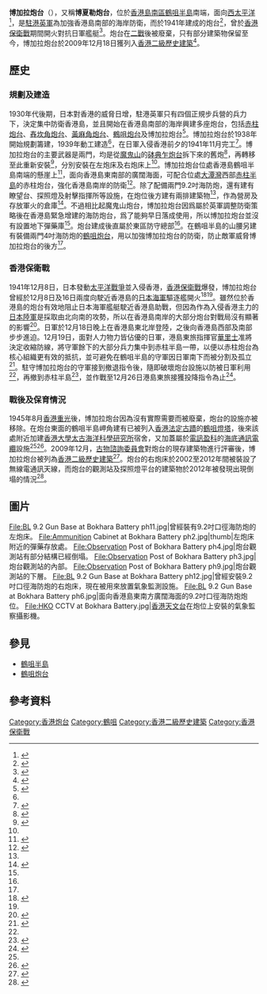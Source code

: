 {{Infobox military installation
| name            = 博加拉炮台
| native_name     = {{lang|en|Bokhara Battery}}
| location        = {{HKG}}[[鶴咀|鶴咀]]
| coordinates     = {{Coord|22|12|34|N|114|15|30|E|type:landmark|display=inline,title}}
| image           = Observation Post of Bokhara Battery.jpg
| image_size      = 250px
| caption         = 博加拉炮台的觀測站
| type            = [[炮台|炮台]]
| controlled_by   = 
| built           = 1941
| used            = 1941
| materials       = [[鋼筋混凝土|鋼筋混凝土]]<ref name="Lawrence-22-26"/>
| battles         = [[香港保衛戰|香港保衛戰]]
| past_commanders = [[華里士|華里士]][[准將|准將]]
| garrison        = {{flagicon|UK}} [[駐港英軍|駐港英軍]]（1941）<br/>{{flagicon|British Hong Kong|1910}} [[香港義勇防衛軍|香港義勇防衛軍]]（1941）<ref name="馬克公公打仗的日子"/>
}}
'''博加拉炮台'''（{{lang-en|Bokhara Battery}}），又稱'''博夏勒炮台'''，位於[[香港島|香港島]][[南區_(香港)|南區]][[鶴咀半島|鶴咀半島]]南端，面向[[西太平洋|西太平洋]]<ref name="Lawrence-22-26">{{cite book |author1=Lawrence W.C. Lai |title=Farms are not zoos: a post-colonial study on enclosure andconservation of military heritage buildings in Hong Kong |date=2007 |publisher=The University of Hong Kong |location=Hong Kong |page=22-26 |url=https://hub.hku.hk/bitstream/10722/214516/1/content.pdf |accessdate=2020-12-15 |archive-url=https://web.archive.org/web/20200710054436/https://hub.hku.hk/bitstream/10722/214516/1/content.pdf |archive-date=2020-07-10 |dead-url=no }}</ref>，是[[駐港英軍|駐港英軍]]為加強香港島南部的海岸防衛，而於1941年建成的炮台<ref name="aab-391">{{cite web |title=Historic Building Appraisal Bokhara Battery |url=https://www.aab.gov.hk/filemanager/aab/common/historicbuilding/en/391_Appraisal_En.pdf |website=www.aab.gov.hk |publisher=Antiquities Advisory Board |accessdate=2022-02-08 |archive-url=https://web.archive.org/web/20220208183619/https://www.aab.gov.hk/filemanager/aab/common/historicbuilding/en/391_Appraisal_En.pdf |archive-date=2022-02-08 |dead-url=no }}</ref>，曾於[[香港保衛戰|香港保衛戰]]期間開火對抗日軍艦艇<ref name="神秘的天涯海角">{{cite news |title=神秘的天涯海角 鶴咀 |url=http://archive.am730.com.hk/article-279850 |accessdate=2020-12-15 |work=AM730 |date=2016-12-16 |archive-date=2019-12-27 |archive-url=https://web.archive.org/web/20191227043700/http://archive.am730.com.hk/article-279850 |dead-url=no }}</ref>。炮台在[[二戰|二戰]]後被廢棄，只有部分建築物保留至今，博加拉炮台於2009年12月18日獲列入[[香港二級歷史建築|香港二級歷史建築]]<ref name="Assessment Results Dec 2020">{{cite web |title=List of the 1,444 Historic Buildings with Assessment Results (as at December 2020) - Number 391 |url=https://www.aab.gov.hk/form/AAB-SM-chi.pdf |website=www.aab.gov.hk |publisher=Antiquities Advisory Board |accessdate=2020-12-15 |archive-date=2020-01-26 |archive-url=https://web.archive.org/web/20200126151137/https://www.aab.gov.hk/form/AAB-SM-chi.pdf |dead-url=no }}</ref>。

== 歷史 ==
=== 規劃及建造 ===
1930年代後期，日本對香港的威脅日增，駐港英軍只有四個正規步兵營的兵力下，決定集中防衛香港島，並且開始在香港島南部的海岸興建多座炮台，包括[[赤柱炮台|赤柱炮台]]、[[舂坎角炮台|舂坎角炮台]]、[[黃麻角炮台|黃麻角炮台]]、[[鶴咀炮台|鶴咀炮台]]及博加拉炮台<ref name="b9789888254347-49-50, 124-126">{{cite book |author1=鄺智文 |author2=蔡耀倫 |title=孤獨前哨──太平洋戰爭中的香港戰役 |date=2013-09 |publisher=天地圖書 |location=香港 |isbn=9789888254347 |pages=49-50, 124-126}}</ref>。博加拉炮台於1938年開始規劃籌建，1939年動工建造<ref name="aab-391"/>，在日軍入侵香港前夕的1941年11月完工<ref name="gwulo-Bokhara">{{cite web |title=Bokhara Battery, Cape D'Aguilar [1941- ] |url=https://gwulo.com/node/10996#7/21.613/115.863/Map_by_ESRI-Markers/100 |publisher=Gwulo: Old Hong Kong |accessdate=2020-12-15 |archive-date=2020-08-03 |archive-url=https://web.archive.org/web/20200803123250/https://gwulo.com/node/10996#7/21.613/115.863/Map_by_ESRI-Markers/100 |dead-url=no }}</ref>。博加拉炮台的主要武器是兩門{{tsl|en|BL 9.2-inch Mk IX–X naval gun|9.2吋口徑後裝海防炮}}，均是從[[魔鬼山|魔鬼山]]的[[魔鬼山炮台|砵典乍炮台]]拆下來的舊炮<ref name="9.2inch B.L.">{{cite web |title=9.2inch B.L. |url=https://www.victorianforts.co.uk/art/9_2inchBLGun.htm |website=www.victorianforts.co.uk |publisher=Victorian Forts and Artillery |accessdate=2020-05-14 |archive-date=2020-11-17 |archive-url=https://web.archive.org/web/20201117174020/https://www.victorianforts.co.uk/art/9_2inchBLGun.htm |dead-url=no }}</ref>，再轉移至此重新安裝<ref name="Mark X">{{cite web |title=9.2"/47 (23.4 cm) Mark X |url=http://www.navweaps.com/Weapons/WNBR_92-47_mk10.php |website=www.navweaps.com |publisher=Naval Weapons |accessdate=2020-05-14 |archive-date=2021-02-16 |archive-url=https://web.archive.org/web/20210216114239/http://www.navweaps.com/Weapons/WNBR_92-47_mk10.php |dead-url=no }}</ref>，分別安裝在左炮床及右炮床上<ref name="Lawrence-22-26"/>。博加拉炮台位處香港島鶴咀半島南端的懸崖上<ref name="hk-place-Bokhara Battery">{{cite web |title=博加拉炮台 Bokhara Battery |url=https://www.hk-place.com/view.php?id=249 |website=www.hk-place.com |accessdate=2020-12-15 |archive-date=2021-02-15 |archive-url=https://web.archive.org/web/20210215013831/https://www.hk-place.com/view.php?id=249 |dead-url=no }}</ref>，面向香港島東南部的廣闊海面，可配合位處[[大潭灣|大潭灣]]西部[[赤柱半島|赤柱半島]]的赤柱炮台，強化香港島南岸的防衛<ref name="Abandoned HK Military Sites">{{cite web |title=Abandoned Hong Kong Military Sites |url=https://hiddenhk.com/abandoned-military-sites |publisher=Hidden Hong Kong |accessdate=2020-12-16 |archive-date=2020-11-25 |archive-url=https://web.archive.org/web/20201125220107/https://hiddenhk.com/abandoned-military-sites |dead-url=no }}</ref>。除了配備兩門9.2吋海防炮，還有建有瞭望台、探照燈及射擊指揮所等設施，在炮位後方建有兩排建築物<ref name="aab-391"/>，作為營房及存放軍火的倉庫<ref name="b9781445690490">{{cite book |author1=Philip Cracknell |title=Battle for Hong Kong, December 1941 |date=2019-10-01 |publisher=Amberley Publishing |location=Hong Kong |isbn=9781445690490 |page=Hong Kong before the War 1936-1941 |url=https://books.google.com.hk/books?id=cPSiDwAAQBAJ&pg=PT27&lpg=PT27&dq=Cape+D%27Aguilar+Battery&source=bl&ots=0QUr_QvNH3&sig=ACfU3U1UUf0H9Ml443zln2ESp_VIn0NFWw&hl=en&sa=X&ved=2ahUKEwiJwOKtr8_tAhVlF6YKHeXeDPU4MhDoATAGegQIChAC#v=onepage&q=Cape%20D'Aguilar%20Battery&f=false |accessdate=2020-12-15}}</ref>。不過相比起魔鬼山炮台，博加拉炮台因爲屬於英軍調整防衛策略後在香港島緊急增建的海防炮台，爲了能夠早日落成使用，所以博加拉炮台並沒有設置地下彈藥庫<ref name="Lawrence-22-26"/>。炮台建成後直屬於東區防守總部<ref name="aab-391"/>。在鶴咀半島的山腰另建有裝備兩門4吋海防炮的[[鶴咀炮台|鶴咀炮台]]，用以加強博加拉炮台的防衛，防止敵軍威脅博加拉炮台的後方<ref name="hk-place-Bokhara Battery"/>。

=== 香港保衛戰 ===
1941年12月8日，日本發動[[太平洋戰爭|太平洋戰爭]]並入侵香港，[[香港保衛戰|香港保衛戰]]爆發，博加拉炮台曾經於12月8日及16日兩度向駛近香港島的[[大日本帝國海軍|日本海軍]]驅逐艦開火<ref name="Lawrence-15">{{cite book |author1=Lawrence W.C. Lai |title=Farms are not zoos: a post-colonial study on enclosure andconservation of military heritage buildings in Hong Kong |date=2007 |publisher=The University of Hong Kong |location=Hong Kong |page=15 |url=https://hub.hku.hk/bitstream/10722/214516/1/content.pdf |accessdate=2020-12-15 |archive-url=https://web.archive.org/web/20200710054436/https://hub.hku.hk/bitstream/10722/214516/1/content.pdf |archive-date=2020-07-10 |dead-url=no }}</ref><ref name="神秘的天涯海角"/>。雖然位於香港島的炮台有效地阻止日本海軍艦艇駛近香港島助戰，但因為作為入侵香港主力的[[大日本帝國陸軍|日本陸軍]]是採取由北向南的攻勢，所以在香港島南岸的大部分炮台對戰局沒有顯著的影響<ref name="鶴咀半島的隱世古蹟">{{cite news |title=鶴咀半島的隱世古蹟 |url=https://www.master-insight.com/%E9%B6%B4%E5%92%80%E5%8D%8A%E5%B3%B6%E7%9A%84%E9%9A%B1%E4%B8%96%E5%8F%A4%E8%B9%9F/ |accessdate=2020-12-15 |work=灼見名家 |date=2016-08-16 |archive-date=2020-07-03 |archive-url=https://web.archive.org/web/20200703023233/https://www.master-insight.com/%e9%b6%b4%e5%92%80%e5%8d%8a%e5%b3%b6%e7%9a%84%e9%9a%b1%e4%b8%96%e5%8f%a4%e8%b9%9f/ |dead-url=no }}</ref>。日軍於12月18日晚上在香港島東北岸登陸，之後向香港島西部及南部步步進迫。12月19日，面對人力物力皆佔優的日軍，港島東旅指揮官[[華里士|華里士]]准將決定收縮防線，將守軍餘下的大部分兵力集中到赤柱半島一帶，以便以赤柱炮台為核心組織更有效的抵抗，並可避免在鶴咀半島的守軍因日軍南下而被分割及孤立<ref name="b9789888254347-248-252">{{cite book |author1=鄺智文 |author2=蔡耀倫 |title=孤獨前哨──太平洋戰爭中的香港戰役 |date=2013-09 |publisher=天地圖書 |location=香港 |isbn=9789888254347 |pages=248-252}}</ref>。駐守博加拉炮台的守軍接到撤退指令後，隨即破壞炮台設施以防被日軍利用<ref name="aab-391"/>，再撤到赤柱半島<ref name="馬克公公打仗的日子">{{cite web |title=歷史二三事 馬克公公打仗的日子 |url=https://www.rthk.hk/tv/dtt31/programme/historyontuesdays/episode/690312 |publisher=香港電台 |accessdate=2020-12-15 |archive-url=https://web.archive.org/web/20201012024459/https://www.rthk.hk/tv/dtt31/programme/historyontuesdays/episode/690312 |archive-date=2020-10-12 |dead-url=no }}</ref>，並作戰至12月26日港島東旅接獲投降指令為止<ref name="b9789888254347-283, 288">{{cite book |author1=鄺智文 |author2=蔡耀倫 |title=孤獨前哨──太平洋戰爭中的香港戰役 |date=2013-09 |publisher=天地圖書 |location=香港 |isbn=9789888254347 |pages=283, 288}}</ref>。

=== 戰後及保育情況 ===
1945年8月[[香港重光|香港重光]]後，博加拉炮台因為沒有實際需要而被廢棄，炮台的設施亦被移除。在炮台東面的鶴咀半島岬角建有已被列入[[香港法定古蹟|香港法定古蹟]]的[[鶴咀燈塔|鶴咀燈塔]]，後來該處附近加建[[香港大學|香港大學太古海洋科學研究所]]宿舍，又加蓋屬於[[電訊盈科|電訊盈科]]的[[海底通訊電纜|海底通訊電纜]]設施<ref name="Lawrence-22-26"/><ref>{{cite web |title=鶴咀海底電纜站 Cape D'Aguilar Submarine Cable Station |url=http://hk.geoview.info/he_ju_hai_di_dian_lan_zhan_cape_daguilar_submarine_cable_station,97700165w |website=hk.geoview.info |accessdate=2020-12-16}}</ref>。2009年12月，[[古物諮詢委員會|古物諮詢委員會]]對炮台的現存建築物進行評審後，博加拉炮台被列為[[香港二級歷史建築|香港二級歷史建築]]<ref name="Southern District Military Relics">{{cite web |title=Conserve the Military Relics of the Second World War in the Southern District |url=https://www.districtcouncils.gov.hk/south/doc/2020_2023/en/dc_meetings_doc/17628/S_2020_41_EN_Annex_2.pdf |website=www.districtcouncils.gov.hk |accessdate=2020-12-15 |archive-date=2022-02-07 |archive-url=https://web.archive.org/web/20220207192528/https://www.districtcouncils.gov.hk/south/doc/2020_2023/en/dc_meetings_doc/17628/S_2020_41_EN_Annex_2.pdf |dead-url=no }}</ref>。炮台的右炮床於2002至2012年間被裝設了無線電通訊天線，而炮台的觀測站及探照燈平台的建築物於2012年被發現出現倒塌的情況<ref name="Lawrence-24-25">{{cite book |author1=Lawrence W.C. Lai |title=Farms are not zoos: a post-colonial study on enclosure andconservation of military heritage buildings in Hong Kong |date=2007 |publisher=The University of Hong Kong |location=Hong Kong |page=24-25 |url=https://hub.hku.hk/bitstream/10722/214516/1/content.pdf |accessdate=2020-12-15 |archive-url=https://web.archive.org/web/20200710054436/https://hub.hku.hk/bitstream/10722/214516/1/content.pdf |archive-date=2020-07-10 |dead-url=no }}</ref>。

== 圖片 ==
<gallery heights="200px" widths="200px">
File:BL 9.2 Gun Base at Bokhara Battery ph11.jpg|曾經裝有9.2吋口徑海防炮的左炮床。
File:Ammunition Cabinet at Bokhara Battery ph2.jpg|thumb|左炮床附近的彈藥存放處。
File:Observation Post of Bokhara Battery ph4.jpg|炮台觀測站有部分結構已經倒塌。
File:Observation Post of Bokhara Battery ph3.jpg|炮台觀測站的內部。
File:Observation Post of Bokhara Battery ph9.jpg|炮台觀測站的下層。
File:BL 9.2 Gun Base at Bokhara Battery ph12.jpg|曾經安裝9.2吋口徑海防炮的右炮床，現在被用來放置氣象監測設施。
File:BL 9.2 Gun Base at Bokhara Battery ph6.jpg|面向香港島東南方廣闊海面的9.2吋口徑海防炮炮位。
File:HKO CCTV at Bokhara Battery.jpg|[[香港天文台|香港天文台]]在炮位上安裝的氣象監察攝影機。
</gallery>

== 參見 ==
*[[鶴咀半島|鶴咀半島]]
*[[鶴咀炮台|鶴咀炮台]]

== 參考資料 ==
{{Reflist|30em}}
{{Commonscat|Bokhara Battery|博加拉炮台}}
{{香港二級歷史建築}}
[[Category:香港炮台|Category:香港炮台]]
[[Category:鶴咀|Category:鶴咀]]
[[Category:香港二級歷史建築|Category:香港二級歷史建築]]
[[Category:香港保衛戰|Category:香港保衛戰]]